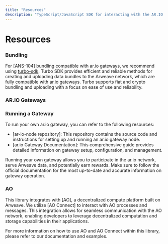 ```yaml
---
title: "Resources"
description: "TypeScript/JavaScript SDK for interacting with the AR.IO ecosystem"
---
```


# Resources

### Bundling

For [ANS-104] bundling compatible with ar.io gateways, we recommend using [turbo-sdk](https://github.com/ardriveapp/turbo-sdk). Turbo SDK provides efficient and reliable methods for creating and uploading data bundles to the Arweave network, which are fully compatible with ar.io gateways. Turbo supports fiat and crypto bundling and uploading with a focus on ease of use and reliability.

### AR.IO Gateways

### Running a Gateway

To run your own ar.io gateway, you can refer to the following resources:

- [ar-io-node repository]: This repository contains the source code and instructions for setting up and running an ar.io gateway node.
- [ar.io Gateway Documentation]: This comprehensive guide provides detailed information on gateway setup, configuration, and management.

Running your own gateway allows you to participate in the ar.io network, serve Arweave data, and potentially earn rewards. Make sure to follow the official documentation for the most up-to-date and accurate information on gateway operation.

### AO

This library integrates with [AO], a decentralized compute platform built on Arweave. We utilize [AO Connect] to interact with AO processes and messages. This integration allows for seamless communication with the AO network, enabling developers to leverage decentralized computation and storage capabilities in their applications.

For more information on how to use AO and AO Connect within this library, please refer to our documentation and examples.